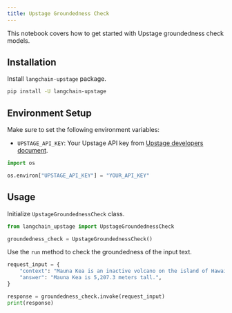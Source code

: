 ```yaml
---
title: Upstage Groundedness Check
---
```


This notebook covers how to get started with Upstage groundedness check models.

## Installation  

Install `langchain-upstage` package.

```bash
pip install -U langchain-upstage
```

## Environment Setup

Make sure to set the following environment variables:

- `UPSTAGE_API_KEY`: Your Upstage API key from [Upstage developers document](https://developers.upstage.ai/docs/getting-started/quick-start).


```python
import os

os.environ["UPSTAGE_API_KEY"] = "YOUR_API_KEY"
```

## Usage

Initialize `UpstageGroundednessCheck` class.


```python
from langchain_upstage import UpstageGroundednessCheck

groundedness_check = UpstageGroundednessCheck()
```

Use the `run` method to check the groundedness of the input text.


```python
request_input = {
    "context": "Mauna Kea is an inactive volcano on the island of Hawai'i. Its peak is 4,207.3 m above sea level, making it the highest point in Hawaii and second-highest peak of an island on Earth.",
    "answer": "Mauna Kea is 5,207.3 meters tall.",
}

response = groundedness_check.invoke(request_input)
print(response)
```
